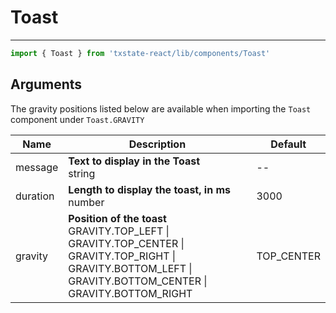 
<Meta of={ToastStory} />

# Toast
---

```js
import { Toast } from 'txstate-react/lib/components/Toast'
```

## Arguments

The gravity positions listed below are available when importing the `Toast` component under `Toast.GRAVITY`

| Name     | Description                                                                                                                                             | Default    |
|----------|---------------------------------------------------------------------------------------------------------------------------------------------------------|------------|
| message  | **Text to display in the Toast** <br /> string | -- |
| duration | **Length to display the toast, in ms** <br /> number | 3000 |
| gravity  | **Position of the toast** <br /> GRAVITY.TOP_LEFT \| GRAVITY.TOP_CENTER \| GRAVITY.TOP_RIGHT \| GRAVITY.BOTTOM_LEFT \| GRAVITY.BOTTOM_CENTER \| GRAVITY.BOTTOM_RIGHT | TOP_CENTER |

<Stories />
